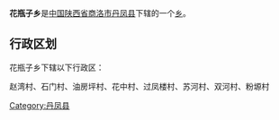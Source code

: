 {{中国乡级行政区
|行政区全称 = 花瓶子乡
|景观照片文件名 = 
|景观照片描述 = 
|汉语拼音 =
|其他语言 = 
|其他语言名称 = 
|位置图文件名 = 
|位置图描述 = 
|自定义图片=
|上级行政区 = [[陕西省|陕西省]][[商洛市|商洛市]][[丹凤县|丹凤县]]
|行政区类别 = [[乡级行政区|乡]]
|行政区划代码 = 
|行政区划 = 
|村委会 = 
|居委会 = 
|建置时间 = 
|领导职位 = 
|领导名称 = 
|政府驻地 = 
|毗邻 = 
|地理坐标 = 
|总面积 = 
|总人口 = 
|户籍人口 = 
|户籍人口年份 = 
|常住人口 = 
|常住人口年份 = 
|人口密度 = 
|GDP = 
|邮政编码 = 
|电话区号 = 
|官方网站 = 
|网站名称 = 
}}
'''花瓶子乡'''是[[中华人民共和国|中国]][[陕西省|陕西省]][[商洛市|商洛市]][[丹凤县|丹凤县]]下辖的一个[[乡级行政区|乡]]。

== 行政区划 ==
花瓶子乡下辖以下行政区：

赵湾村、石门村、油房坪村、花中村、过凤楼村、苏河村、双河村、粉塬村

{{陕西小作品}}
{{丹凤县行政区划}}

[[Category:丹凤县|Category:丹凤县]]